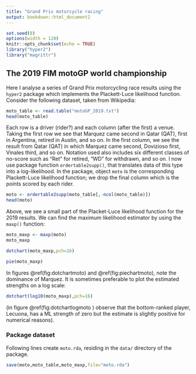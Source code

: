 ```yaml
---
title: "Grand Prix motorcycle racing"
output: bookdown::html_document2
---
```


```r
set.seed(0)
options(width = 120)
knitr::opts_chunk$set(echo = TRUE)
library("hyper2")
library("magrittr")
```

## The 2019 FIM motoGP world championship

Here I analyse a series of Grand Prix motorcycling race results using
the `hyper2` package which implements the Plackett-Luce likelihood
function.  Consider the following dataset, taken from Wikipedia:

```r
moto_table <- read.table("motoGP_2019.txt")
head(moto_table)
```

Each row is a driver (rider?) and each column (after the first) a
venue.  Taking the first row we see that Marquez came second in Qatar
(QAT), first in Argentina, retired in Austin, and so on.  In the first
column, we see the result from Qatar (QAT) in which Marquez came
second, Dovizioso first, Vinales third, and so on.  Notation used also
includes six different classes of no-score such as "Ret" for retired,
"WD" for withdrawn, and so on.  I now use package function
`ordertable2supp()`, that translates data of this type into a
log-likelihood.  In the package, object `moto` is the corresponding
Plackett-Luce likelihood function; we drop the final column which is
the points scored by each rider.

```r
moto <- ordertable2supp(moto_table[,-ncol(moto_table)])
head(moto)
```

Above, we see a small part of the Placket-Luce likelihood function for
the 2019 results.  We can find the maximum likelihood estimator by
using the `maxp()` function:

```r
moto_maxp <- maxp(moto)
moto_maxp
```

```r
dotchart(moto_maxp,pch=16)
```

```r
pie(moto_maxp)
```

In figures \@ref(fig:dotchartmoto) and \@ref(fig:piechartmoto), note
the dominance of Marquez.  It is sometimes preferable to plot the
estimated strengths on a log scale:

```r
dotchart(log10(moto_maxp),pch=16)
```


(in figure \@ref(fig:dotchartlogmoto
) observe that the bottom-ranked
player, Lecuona, has a ML strength of zero but the estimate is
slightly positive for numerical reasons).

### Package dataset {-}

Following lines create `moto.rda`, residing in the `data/` directory
of the package.

```r
save(moto,moto_table,moto_maxp,file="moto.rda")
```
